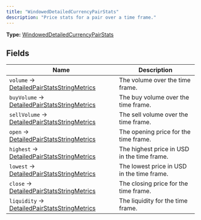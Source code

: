 ```yaml
---
title: "WindowedDetailedCurrencyPairStats"
description: "Price stats for a pair over a time frame."
---
```


**Type:** [WindowedDetailedCurrencyPairStats](/api-reference/types/windoweddetailedcurrencypairstats)

## Fields

| Name | Description |
|------|-------------|
| `volume` → [DetailedPairStatsStringMetrics](/api-reference/types/detailedpairstatsstringmetrics) | The volume over the time frame. |
| `buyVolume` → [DetailedPairStatsStringMetrics](/api-reference/types/detailedpairstatsstringmetrics) | The buy volume over the time frame. |
| `sellVolume` → [DetailedPairStatsStringMetrics](/api-reference/types/detailedpairstatsstringmetrics) | The sell volume over the time frame. |
| `open` → [DetailedPairStatsStringMetrics](/api-reference/types/detailedpairstatsstringmetrics) | The opening price for the time frame. |
| `highest` → [DetailedPairStatsStringMetrics](/api-reference/types/detailedpairstatsstringmetrics) | The highest price in USD in the time frame. |
| `lowest` → [DetailedPairStatsStringMetrics](/api-reference/types/detailedpairstatsstringmetrics) | The lowest price in USD in the time frame. |
| `close` → [DetailedPairStatsStringMetrics](/api-reference/types/detailedpairstatsstringmetrics) | The closing price for the time frame. |
| `liquidity` → [DetailedPairStatsStringMetrics](/api-reference/types/detailedpairstatsstringmetrics) | The liquidity for the time frame. |

